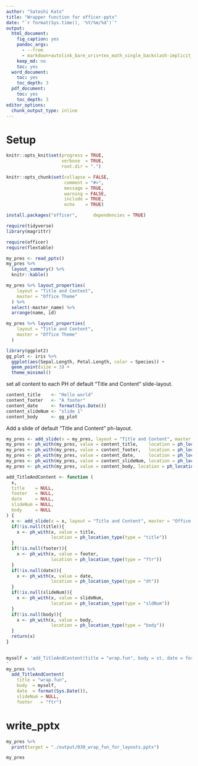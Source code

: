 ```yaml
---
author: "Satoshi Kato"
title: "Wrapper function for officer-pptx"
date: "`r format(Sys.time(), '%Y/%m/%d')`"
output:
  html_document:
    fig_caption: yes
    pandoc_args:
      - --from
      - markdown+autolink_bare_uris+tex_math_single_backslash-implicit_figures
    keep_md: no
    toc: yes
  word_document:
    toc: yes
    toc_depth: 3
  pdf_document:
    toc: yes
    toc_depth: 3
editor_options: 
  chunk_output_type: inline
---
```


# Setup

```r
knitr::opts_knit$set(progress = TRUE, 
                     verbose  = TRUE, 
                     root.dir = ".")

knitr::opts_chunk$set(collapse = FALSE, 
                      comment = "#>", 
                      message = TRUE, 
                      warning = FALSE, 
                      include = TRUE,
                      echo    = TRUE)

```

```r
install.packages("officer",      dependencies = TRUE)

```

```r
require(tidyverse)
library(magrittr)

require(officer)
require(flextable)

```

```r
my_pres <- read_pptx()
my_pres %>% 
  layout_summary() %>% 
  knitr::kable()

```

```r
my_pres %>% layout_properties(
    layout = "Title and Content",
    master = "Office Theme"
  ) %>% 
  select(-master_name) %>%
  arrange(name, id)

```

```r
my_pres %>% layout_properties(
    layout = "Title and Content",
    master = "Office Theme"
  ) 

```


```r
library(ggplot2)
gg_plot <- iris %>% 
  ggplot(aes(Sepal.Length, Petal.Length, color = Species)) +
  geom_point(size = 3) + 
  theme_minimal()

```

set all content to each PH of default "Title and Content" slide-layout.

```r
content_title    <- "Hello world"
content_footer   <- "A footer"
content_date     <- format(Sys.Date())
content_slideNum <- "slide 1"
content_body     <- gg_plot


```

Add a slide of default "Title and Content" ph-layout.

```r
my_pres <- add_slide(x = my_pres, layout = "Title and Content", master = "Office Theme")
my_pres <- ph_with(my_pres, value = content_title,    location = ph_location_type(type = "title"))
my_pres <- ph_with(my_pres, value = content_footer,   location = ph_location_type(type = "ftr"))
my_pres <- ph_with(my_pres, value = content_date,     location = ph_location_type(type = "dt"))
my_pres <- ph_with(my_pres, value = content_slideNum, location = ph_location_type(type = "sldNum"))
my_pres <- ph_with(my_pres, value = content_body, location = ph_location_type(type = "body")) 

```


```r
add_TitleAndContent <- function (
  x,
  title    = NULL,
  footer   = NULL,
  date     = NULL,
  slideNum = NULL,
  body     = NULL
) {
  x <- add_slide(x = x, layout = "Title and Content", master = "Office Theme")
  if(!is.null(title)){
    x <- ph_with(x, value = title,
                 location = ph_location_type(type = "title"))
  }
  if(!is.null(footer)){
    x <- ph_with(x, value = footer,
                 location = ph_location_type(type = "ftr"))
  }
  if(!is.null(date)){
    x <- ph_with(x, value = date,
                 location = ph_location_type(type = "dt"))
  }
  if(!is.null(slideNum)){
    x <- ph_with(x, value = slideNum,
                 location = ph_location_type(type = "sldNum"))
  }
  if(!is.null(body)){
    x <- ph_with(x, value = body,
                 location = ph_location_type(type = "body")) 
  }
  return(x)
}
  
```

```r
myself = 'add_TitleAndContent(title = "wrap.fun", body = st, date = format(Sys.Date()), footer = "ftr")
'
my_pres %>% 
  add_TitleAndContent(
    title = "wrap.fun", 
    body  = myself, 
    date  = format(Sys.Date()), 
    slideNum = NULL,
    footer   = "ftr")

```













# write_pptx

```r
my_pres %>% 
  print(target = "./output/030_wrap_fun_for_layouts.pptx")

my_pres
```